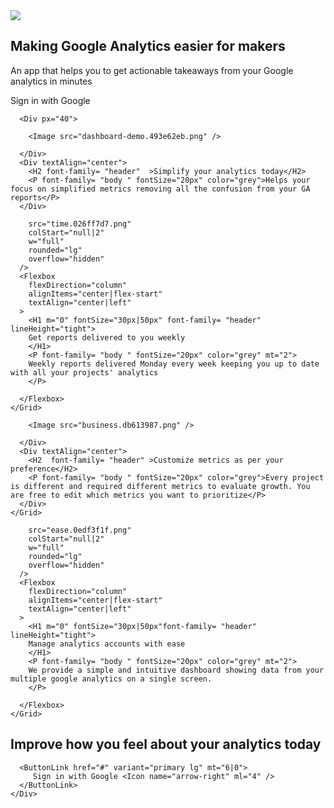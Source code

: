 
<Section py="8|12|16|24">
  <Container>
    <Grid col="1|2" gap="8|12|16" alignItems="center">
      <Image
        d={["none","flex" ]}
        src="splash-screen-banner.889f1fae.png"
        colStart="null|2"
        w="full"
        rounded="lg"
        overflow="hidden"
      />
      <Flexbox
        flexDirection="column"
        alignItems="center|flex-start"
        textAlign="center|left"
      >
        <H1 m="0" fontSize="30px|50px" font-family= "header" lineHeight="tight">
          Making Google Analytics easier for makers
        </H1>
        <P fontSize="20px" color="grey" font-family= "body " mt="2">
        An app that helps you to get actionable takeaways from your Google analytics in minutes
        </P>
        <ButtonLink  href="#" variant="primary">
          Sign in with Google
          <Icon name="arrow-right" ml="4" />
        </ButtonLink>
      </Flexbox>
    </Grid>
  </Container>
</Section>


<Section bg ="muted" py="8|12|16|24">
  <Container>
    
      <Div px="40">
        
        <Image src="dashboard-demo.493e62eb.png" />
        
      </Div>
      <Div textAlign="center">
        <H2 font-family= "header"  >Simplify your analytics today</H2>
        <P font-family= "body " fontSize="20px" color="grey">Helps your focus on simplified metrics removing all the confusion from your GA reports</P>
      </Div>
    
  </Container>
</Section>

<Section py="8|12|16|24">
  <Container>
    <Grid col="1|2" gap="8|12|16" alignItems="center">
      <Image
        
        src="time.026ff7d7.png"
        colStart="null|2"
        w="full"
        rounded="lg"
        overflow="hidden"
      />
      <Flexbox
        flexDirection="column"
        alignItems="center|flex-start"
        textAlign="center|left"
      >
        <H1 m="0" fontSize="30px|50px" font-family= "header"  lineHeight="tight">
        Get reports delivered to you weekly
        </H1>
        <P font-family= "body " fontSize="20px" color="grey" mt="2">
        Weekly reports delivered Monday every week keeping you up to date with all your projects' analytics
        </P>
        
      </Flexbox>
    </Grid>
  </Container>
</Section>

<Section bg ="muted" py="8|12|16|24">
  <Container>
    <Grid col="1|2" gap="8|12|16">
      <Div>
        
        <Image src="business.db613987.png" />
        
      </Div>
      <Div textAlign="center">
        <H2  font-family= "header" >Customize metrics as per your preference</H2>
        <P font-family= "body " fontSize="20px" color="grey">Every project is different and required different metrics to evaluate growth. You are free to edit which metrics you want to prioritize</P>
      </Div>
    </Grid>
  </Container>
</Section>

<Section py="8|12|16|24">
  <Container>
    <Grid col="1|2" gap="8|12|16" alignItems="center">
      <Image
        
        src="ease.0edf3f1f.png"
        colStart="null|2"
        w="full"
        rounded="lg"
        overflow="hidden"
      />
      <Flexbox
        flexDirection="column"
        alignItems="center|flex-start"
        textAlign="center|left"
      >
        <H1 m="0" fontSize="30px|50px"font-family= "header"  lineHeight="tight">
        Manage analytics accounts with ease
        </H1>
        <P font-family= "body " fontSize="20px" color="grey" mt="2">
        We provide a simple and intuitive dashboard showing data from your multiple google analytics on a single screen.
        </P>
        
      </Flexbox>
    </Grid>
  </Container>
</Section>

<Section py="8|12|16|24" bg="muted">
  <Container>
    <Div textAlign="center">
      <H2 px="2|200" py="5" font-family="header"fontSize="4xl|5xl" m="0">
      Improve how you feel about your analytics today
      </H2>
      
      <ButtonLink href="#" variant="primary lg" mt="6|0">
         Sign in with Google <Icon name="arrow-right" ml="4" />
      </ButtonLink>
    </Div>
  </Container>
</Section>